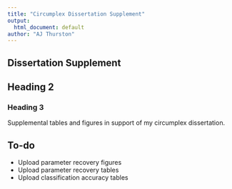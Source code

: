 ```yaml
---
title: "Circumplex Dissertation Supplement"
output:
  html_document: default
author: "AJ Thurston"
---
```


## Dissertation Supplement

## Heading 2
### Heading 3

Supplemental tables and figures in support of my circumplex dissertation.

## To-do
* Upload parameter recovery figures
* Upload parameter recovery tables
* Upload classification accuracy tables
